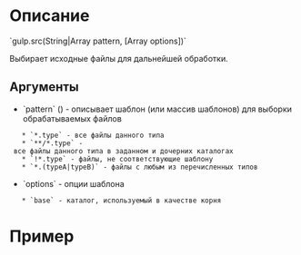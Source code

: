 = Описание =
`gulp.src(String|Array pattern, [Array options])`

Выбирает исходные файлы для дальнейшей обработки.

== Аргументы ==
* `pattern` ({{https://github.com/isaacs/node-glob|Node Glob}}) - описывает шаблон (или массив шаблонов) для выборки обрабатываемых файлов
	* `*.type` - все файлы данного типа
	* `**/*.type` - все файлы данного типа в заданном и дочерних каталогах
	* `!*.type` - файлы, не соответствующие шаблону
	* `*.(typeA|typeB)` - файлы с любым из перечисленных типов
* `options` - опции шаблона
	* `base` - каталог, используемый в качестве корня


= Пример =
{{{javascript
gulp.task('sass', function(){
	return gulp.src('scss/**/*.scss', {base: 'src'})
		.pipe(sass())
		.pipe(gulp.dest('dest/css'));
});
}}}
